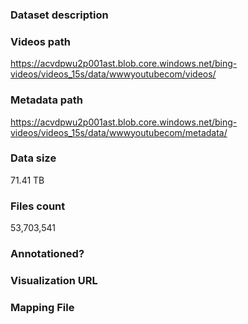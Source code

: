 ### Dataset description

### Videos path

https://acvdpwu2p001ast.blob.core.windows.net/bing-videos/videos_15s/data/wwwyoutubecom/videos/

### Metadata path

https://acvdpwu2p001ast.blob.core.windows.net/bing-videos/videos_15s/data/wwwyoutubecom/metadata/

### Data size

71.41 TB

### Files count

53,703,541

### Annotationed?

### Visualization URL

### Mapping File